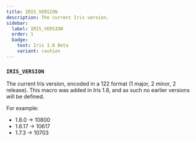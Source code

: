 ```yaml
---
title: IRIS_VERSION
description: The current Iris version.
sidebar:
  label: IRIS_VERSION
  order: 1
  badge:
    text: Iris 1.8 Beta
    variant: caution
---
```


### `IRIS_VERSION`

The current Iris version, encoded in a 122 format (1 major, 2 minor, 2 release). This macro was added in Iris 1.8, and as such no earlier versions will be defined.

For example:
- 1.8.0 -> 10800
- 1.6.17 -> 10617
- 1.7.3 -> 10703